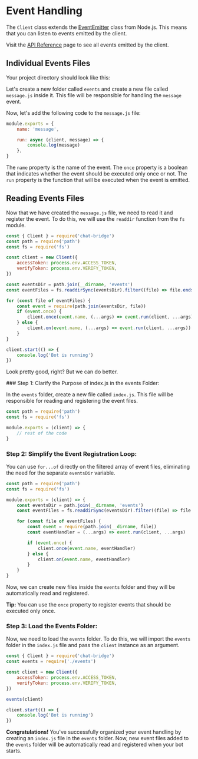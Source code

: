 
# Event Handling

The `Client` class extends the [EventEmitter](https://nodejs.org/api/events.html#events_class_eventemitter) class from
Node.js. This means that you can listen to events emitted by the client.

Visit the [API Reference](/api-reference/core/client#events) page to see all events emitted by the client.

## Individual Events Files

Your project directory should look like this:

<FileTree>
    <FileTree.Folder name="facebook-chatbot" open>
        <FileTree.File name="index.js" />
        <FileTree.File name="package.json" />
    </FileTree.Folder>
</FileTree>

Let's create a new folder called `events` and create a new file called `message.js` inside it. This file will be
responsible for handling the `message` event.

<FileTree>
    <FileTree.Folder name="facebook-chatbot" open>
        <FileTree.File name="index.js" />
        <FileTree.File name="package.json" />
        <FileTree.Folder name="events" open>
            <FileTree.File name="message.js" active />
        </FileTree.Folder>
    </FileTree.Folder>
</FileTree>

Now, let's add the following code to the `message.js` file:

```js filename="events/message.js" copy
module.exports = {
    name: 'message',

    run: async (client, message) => {
        console.log(message)
    },
}
```

The `name` property is the name of the event. The `once` property is a boolean that indicates whether the event should
be executed only once or not. The `run` property is the function that will be executed when the event is emitted.

## Reading Events Files

Now that we have created the `message.js` file, we need to read it and register the event. To do this, we will use the
`readdir` function from the `fs` module.

```js filename="index.js" {10-20} copy
const { Client } = require('chat-bridge')
const path = require('path')
const fs = require('fs')

const client = new Client({
    accessToken: process.env.ACCESS_TOKEN,
    verifyToken: process.env.VERIFY_TOKEN,
})

const eventsDir = path.join(__dirname, 'events')
const eventFiles = fs.readdirSync(eventsDir).filter((file) => file.endsWith('.js'))

for (const file of eventFiles) {
    const event = require(path.join(eventsDir, file))
    if (event.once) {
        client.once(event.name, (...args) => event.run(client, ...args))
    } else {
        client.on(event.name, (...args) => event.run(client, ...args))
    }
}

client.start(() => {
    console.log('Bot is running')
})
```

Look pretty good, right? But we can do better.

<Steps>
### Step 1: Clarify the Purpose of index.js in the events Folder:

In the `events` folder, create a new file called `index.js`. This file will be responsible for reading and registering
the event files.

```js filename="events/index.js" copy
const path = require('path')
const fs = require('fs')

module.exports = (client) => {
    // rest of the code
}
```

### Step 2: Simplify the Event Registration Loop:

You can use `for...of` directly on the filtered array of event files, eliminating the need for the separate `eventsDir`
variable.

```js filename="index.js" {5-17} copy
const path = require('path')
const fs = require('fs')

module.exports = (client) => {
    const eventsDir = path.join(__dirname, 'events')
    const eventFiles = fs.readdirSync(eventsDir).filter((file) => file.endsWith('.js'))

    for (const file of eventFiles) {
        const event = require(path.join(__dirname, file))
        const eventHandler = (...args) => event.run(client, ...args)

        if (event.once) {
            client.once(event.name, eventHandler)
        } else {
            client.on(event.name, eventHandler)
        }
    }
}
```

Now, we can create new files inside the `events` folder and they will be automatically read and registered.

<Callout>
    <strong>Tip:</strong> You can use the <code>once</code> property to register events that should be executed only
    once.
</Callout>

### Step 3: Load the Events Folder:

Now, we need to load the `events` folder. To do this, we will import the `events` folder in the `index.js` file and pass
the `client` instance as an argument.

```js filename="index.js" {9} copy
const { Client } = require('chat-bridge')
const events = require('./events')

const client = new Client({
    accessToken: process.env.ACCESS_TOKEN,
    verifyToken: process.env.VERIFY_TOKEN,
})

events(client)

client.start(() => {
    console.log('Bot is running')
})
```

**Congratulations!** You've successfully organized your event handling by creating an `index.js` file in the `events`
folder. Now, new event files added to the `events` folder will be automatically read and registered when your bot
starts.

</Steps>
